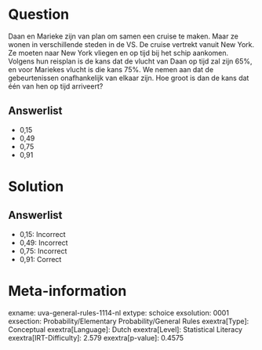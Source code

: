 Question
========

Daan en Marieke zijn van plan om samen een cruise te maken. Maar ze
wonen in verschillende steden in de VS. De cruise vertrekt vanuit New
York. Ze moeten naar New York vliegen en op tijd bij het schip aankomen.
Volgens hun reisplan is de kans dat de vlucht van Daan op tijd zal zijn
65%, en voor Mariekes vlucht is die kans 75%. We nemen aan dat de
gebeurtenissen onafhankelijk van elkaar zijn. Hoe groot is dan de kans
dat één van hen op tijd arriveert?

Answerlist
----------

* 0,15
* 0,49
* 0,75
* 0,91

Solution
========

Answerlist
----------

* 0,15: Incorrect
* 0,49: Incorrect
* 0,75: Incorrect
* 0,91: Correct

Meta-information
================
exname: uva-general-rules-1114-nl
extype: schoice
exsolution: 0001
exsection: Probability/Elementary Probability/General Rules
exextra[Type]: Conceptual
exextra[Language]: Dutch
exextra[Level]: Statistical Literacy
exextra[IRT-Difficulty]: 2.579
exextra[p-value]: 0.4575

